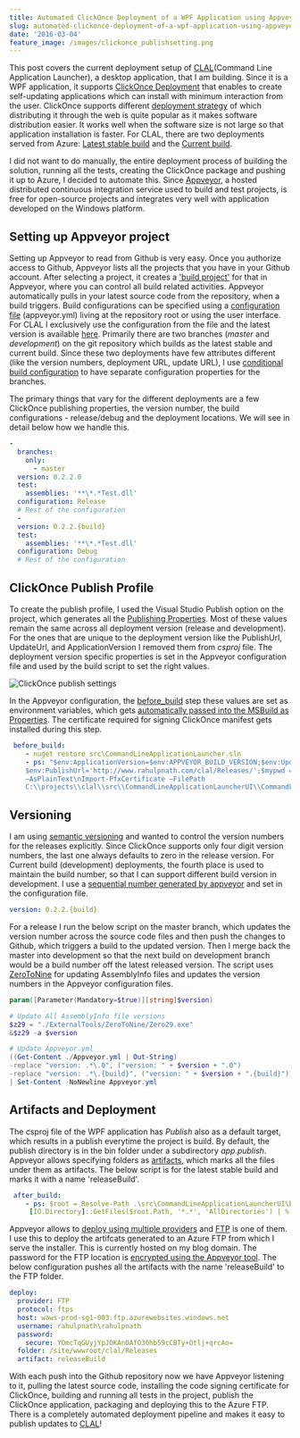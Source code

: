 ```yaml
---
title: Automated ClickOnce Deployment of a WPF Application using Appveyor
slug: automated-clickonce-deployment-of-a-wpf-application-using-appveyor
date: '2016-03-04'
feature_image: /images/clickonce_publishsetting.png
---
```

This post covers the current deployment setup of [CLAL](https://github.com/rahulpnath/clal)(Command Line Application Launcher), a desktop application, that I am building. Since it is a WPF application, it supports [ClickOnce Deployment](https://msdn.microsoft.com/en-us/library/t71a733d.aspx) that enables to create self-updating applications which can install with minimum interaction from the user. ClickOnce supports different [deployment strategy](https://msdn.microsoft.com/en-us/library/71baz9ah.aspx) of which distributing it through the web is quite popular as it makes software distribution easier. It works well when the software size is not large so that application installation is faster. For CLAL, there are two deployments served from Azure: [Latest stable build](/clal/Releases/commandlineapplicationlauncherui.application) and the [Current build](/clal/Latest/commandlineapplicationlauncherui.application).

I did not want to do manually, the entire deployment process of building the solution, running all the tests, creating the ClickOnce package and pushing it up to Azure, I decided to automate this. Since [Appveyor](https://www.appveyor.com/), a hosted distributed continuous integration service used to build and test projects, is free for open-source projects and integrates very well with application developed on the Windows platform.

## Setting up Appveyor project

Setting up Appveyor to read from Github is very easy. Once you authorize access to Github, Appveyor lists all the projects that you have in your Github account. After selecting a project, it creates a ['build project'](https://ci.appveyor.com/project/rahulpnath/clal) for that in Appveyor, where you can control all build related activities. Appveyor automatically pulls in your latest source code from the repository, when a build triggers. Build configurations can be specified using a [configuration file](https://www.appveyor.com/docs/appveyor-yml) (appveyor.yml) living at the repository root or using the user interface. For CLAL I exclusively use the configuration from the file and the latest version is available [here](https://github.com/rahulpnath/clal/blob/master/appveyor.yml). Primarily there are two branches (_master_ and _development_) on the git repository which builds as the latest stable and current build. Since these two deployments have few attributes different (like the version numbers, deployment URL, update URL), I use [conditional build configuration](https://www.appveyor.com/docs/branches#conditional-build-configuration) to have separate configuration properties for the branches.

The primary things that vary for the different deployments are a few ClickOnce publishing properties, the version number, the build configurations - release/debug and the deployment locations. We will see in detail below how we handle this.

```yaml
-
  branches:
    only:
      - master
  version: 0.2.2.0
  test:
    assemblies: '**\*.*Test.dll'
  configuration: Release
  # Rest of the configuration
  -
  version: 0.2.2.{build}
  test:
    assemblies: '**\*.*Test.dll'
  configuration: Debug
  # Rest of the configuration

```

## ClickOnce Publish Profile

To create the publish profile, I used the Visual Studio Publish option on the project, which generates all the [Publishing Properties](https://msdn.microsoft.com/en-us/library/ms165431.aspx#Anchor_2). Most of these values remain the same across all deployment version (release and development). For the ones that are unique to the deployment version like the PublishUrl, UpdateUrl, and ApplicationVersion I removed them from _csproj_ file. The deployment version specific properties is set in the Appveyor configuration file and used by the build script to set the right values.

![ClickOnce publish settings](/images/clickonce_publishsetting.png)

In the Appveyor configuration, the [before\_build](https://www.appveyor.com/docs/build-configuration#script-blocks-in-build-configuration) step these values are set as environment variables, which gets [automatically passed into the MSBuild as Properties](http://help.appveyor.com/discussions/questions/980-custom-msbuild-property). The certificate required for signing ClickOnce manifest gets installed during this step.

```yaml
 before_build:
    - nuget restore src\CommandLineApplicationLauncher.sln
    - ps: "$env:ApplicationVersion=$env:APPVEYOR_BUILD_VERSION;$env:UpdateUrl='http://www.rahulpnath.com/clal/Releases/';
    $env:PublishUrl='http://www.rahulpnath.com/clal/Releases/';$mypwd = ConvertTo-SecureString -String \"/(Z&rbrFG){p/6W@8xZvg\" -Force
    –AsPlainText\nImport-PfxCertificate –FilePath
    C:\\projects\\clal\\src\\CommandLineApplicationLauncherUI\\CommandLineApplicationLauncherUI_TemporaryKey.pfx cert:\\currentuser\\my -Password $mypwd"

```

## Versioning

I am using [semantic versioning](http://semver.org/) and wanted to control the version numbers for the releases explicitly. Since ClickOnce supports only four digit version numbers, the last one always defaults to zero in the release version. For Current build (development) deployments, the fourth place is used to maintain the build number, so that I can support different build version in development. I use a [sequential number generated by appveyor](https://www.appveyor.com/docs/build-configuration#build-versioning) and set in the configuration file.

```yaml
version: 0.2.2.{build}

```

For a release I run the below script on the master branch, which updates the version number across the source code files and then push the changes to Github, which triggers a build to the updated version. Then I merge back the master into development so that the next build on development branch would be a build number off the latest released version. The script uses [ZeroToNine](https://github.com/ploeh/ZeroToNine) for updating AssemblyInfo files and updates the version numbers in the Appveyor configuration files.

```powershell
param([Parameter(Mandatory=$true)][string]$version)

# Update All AssemblyInfo file versions
$z29 = "./ExternalTools/ZeroToNine/Zero29.exe"
&$z29 -a $version

# Update Appveyor.yml
((Get-Content ./Appveyor.yml | Out-String)
-replace "version: .*\.0", ("version: " + $version + ".0")
-replace "version: .*\.{build}", ("version: " + $version + ".{build}")).Trim("`r`n")
| Set-Content -NoNewline Appveyor.yml

```

## Artifacts and Deployment

The csproj file of the WPF application has _Publish_ also as a default target, which results in a publish everytime the project is build. By default, the publish directory is in the bin folder under a subdirectory _app.publish_. Appveyor allows specifying folders as [artifacts](https://www.appveyor.com/docs/packaging-artifacts), which marks all the files under them as artifacts. The below script is for the latest stable build and marks it with a name 'releaseBuild'.

```yaml
 after_build:
    - ps: $root = Resolve-Path .\src\CommandLineApplicationLauncherUI\bin\Release\app.publish;
     [IO.Directory]::GetFiles($root.Path, '*.*', 'AllDirectories') | % { Push-AppveyorArtifact $_ -FileName $_.Substring($root.Path.Length + 1) -DeploymentName releaseBuild }

```

Appveyor allows to [deploy using multiple providers](https://www.appveyor.com/docs/deployment) and [FTP](https://www.appveyor.com/docs/deployment/ftp) is one of them. I use this to deploy the artifcats generated to an Azure FTP from which I serve the installer. This is currently hosted on my blog domain. The password for the FTP location is [encrypted using the Appveyor tool](https://ci.appveyor.com/tools/encrypt). The below configuration pushes all the artifacts with the name 'releaseBuild' to the FTP folder.

```yaml
deploy:
  provider: FTP
  protocol: ftps
  host: waws-prod-sg1-003.ftp.azurewebsites.windows.net
  username: rahulpnath\rahulpnath
  password:
    secure: YOmcTqGUyjYpJOKAnOAfO30hb59cCBTy+Otlj+qrcAo=
  folder: /site/wwwroot/clal/Releases
  artifact: releaseBuild

```

With each push into the Github repository now we have Appveyor listening to it, pulling the latest source code, installing the code signing certificate for ClickOnce, building and running all tests in the project, publish the ClickOnce application, packaging and deploying this to the Azure FTP. There is a completely automated deployment pipeline and makes it easy to publish updates to [CLAL](https://github.com/rahulpnath/clal)!
